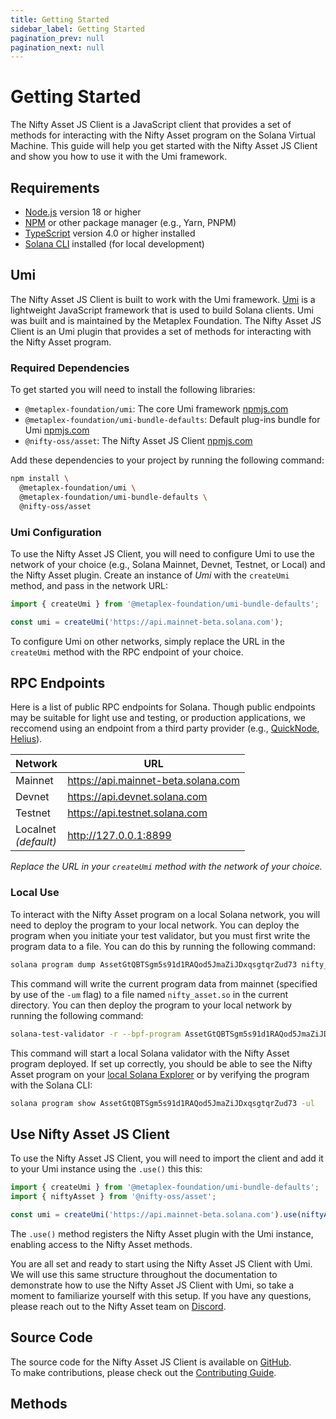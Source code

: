 ```yaml
---
title: Getting Started
sidebar_label: Getting Started
pagination_prev: null
pagination_next: null
---
```


# Getting Started

The Nifty Asset JS Client is a JavaScript client that provides a set of methods for interacting with the Nifty Asset program on the Solana Virtual Machine. This guide will help you get started with the Nifty Asset JS Client and show you how to use it with the Umi framework.

## Requirements

- [Node.js](https://nodejs.org/) version 18 or higher
- [NPM](https://www.npmjs.com/) or other package manager (e.g., Yarn, PNPM)
- [TypeScript](https://www.typescriptlang.org/) version 4.0 or higher installed
- [Solana CLI](https://docs.solanalabs.com/cli) installed (for local development)


## Umi

The Nifty Asset JS Client is built to work with the Umi framework. [Umi](https://github.com/metaplex-foundation/umi) is a lightweight JavaScript framework that is used to build Solana clients. Umi was built and is maintained by the Metaplex Foundation. The Nifty Asset JS Client is an Umi plugin that provides a set of methods for interacting with the Nifty Asset program.

### Required Dependencies

To get started you will need to install the following libraries:

- `@metaplex-foundation/umi`: The core Umi framework [npmjs.com](https://www.npmjs.com/package/@metaplex-foundation/umi)
- `@metaplex-foundation/umi-bundle-defaults`: Default plug-ins bundle for Umi [npmjs.com](https://www.npmjs.com/package/@metaplex-foundation/umi-bundle-defaults)
- `@nifty-oss/asset`: The Nifty Asset JS Client [npmjs.com](https://www.npmjs.com/package/@nifty-oss/asset)

Add these dependencies to your project by running the following command:

```bash
npm install \
  @metaplex-foundation/umi \
  @metaplex-foundation/umi-bundle-defaults \
  @nifty-oss/asset
```


### Umi Configuration

To use the Nifty Asset JS Client, you will need to configure Umi to use the network of your choice (e.g., Solana Mainnet, Devnet, Testnet, or Local) and the Nifty Asset plugin. Create an instance of *Umi* with the `createUmi` method, and pass in the network URL:

```typescript
import { createUmi } from '@metaplex-foundation/umi-bundle-defaults';

const umi = createUmi('https://api.mainnet-beta.solana.com');
```

To configure Umi on other networks, simply replace the URL in the `createUmi` method with the RPC endpoint of your choice.

## RPC Endpoints

Here is a list of public RPC endpoints for Solana. Though public endpoints may be suitable for light use and testing, or production applications, we reccomend using an endpoint from a third party provider (e.g., [QuickNode](https://www.quicknode.com/chains/sol), [Helius](https://helius.xyz/)).

| Network | URL |
| --- | --- |
| Mainnet | https://api.mainnet-beta.solana.com |
| Devnet | https://api.devnet.solana.com |
| Testnet | https://api.testnet.solana.com |
| Localnet<br/>_(default)_ | http://127.0.0.1:8899 |

_Replace the URL in your `createUmi` method with the network of your choice._

### Local Use

To interact with the Nifty Asset program on a local Solana network, you will need to deploy the program to your local network. You can deploy the program when you initiate your test validator, but you must first write the program data to a file. You can do this by running the following command:

```sh
solana program dump AssetGtQBTSgm5s91d1RAQod5JmaZiJDxqsgtqrZud73 nifty_asset.so -um
```

This command will write the current program data from mainnet (specified by use of the `-um` flag) to a file named `nifty_asset.so` in the current directory. You can then deploy the program to your local network by running the following command:

```sh
solana-test-validator -r --bpf-program AssetGtQBTSgm5s91d1RAQod5JmaZiJDxqsgtqrZud73 nifty_asset.so
```

This command will start a local Solana validator with the Nifty Asset program deployed. If set up correctly, you should be able to see the Nifty Asset program on your [local Solana Explorer](https://explorer.solana.com/address/AssetGtQBTSgm5s91d1RAQod5JmaZiJDxqsgtqrZud73?cluster=custom&customUrl=http%3A%2F%2Flocalhost%3A8899) or by verifying the program with the Solana CLI:

```sh
solana program show AssetGtQBTSgm5s91d1RAQod5JmaZiJDxqsgtqrZud73 -ul
```

## Use Nifty Asset JS Client

To use the Nifty Asset JS Client, you will need to import the client and add it to your Umi instance using the `.use()` this this:

```typescript
import { createUmi } from '@metaplex-foundation/umi-bundle-defaults';
import { niftyAsset } from '@nifty-oss/asset';

const umi = createUmi('https://api.mainnet-beta.solana.com').use(niftyAsset());
```

The `.use()` method registers the Nifty Asset plugin with the Umi instance, enabling access to the Nifty Asset methods.

You are all set and ready to start using the Nifty Asset JS Client with Umi. We will use this same structure throughout the documentation to demonstrate how to use the Nifty Asset JS Client with Umi, so take a moment to familiarize yourself with this setup. If you have any questions, please reach out to the Nifty Asset team on [Discord](https://discord.gg/uTMaCT7x9D).

## Source Code

The source code for the Nifty Asset JS Client is available on [GitHub](https://github.com/nifty-oss/asset/tree/main/clients/js/asset).<br/>
To make contributions, please check out the [Contributing Guide](https://github.com/nifty-oss/asset/blob/main/clients/js/asset/CONTRIBUTING.md).

## Methods

<DocCardList />

